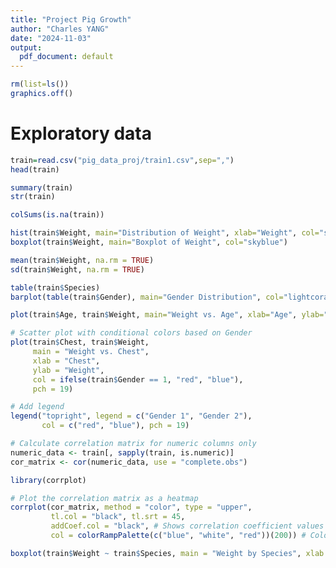 ---
title: "Project Pig Growth"
author: "Charles YANG"
date: "2024-11-03"
output: 
  pdf_document: default
---

```{r}
rm(list=ls())
graphics.off()
```

# Exploratory data

```{r}
train=read.csv("pig_data_proj/train1.csv",sep=",")
head(train)
```
```{r}
summary(train)
str(train)
```
```{r}
colSums(is.na(train)) 
```
```{r}
hist(train$Weight, main="Distribution of Weight", xlab="Weight", col="skyblue")
boxplot(train$Weight, main="Boxplot of Weight", col="skyblue")
```
```{r}
mean(train$Weight, na.rm = TRUE)
sd(train$Weight, na.rm = TRUE)
```
```{r}
table(train$Species)
barplot(table(train$Gender), main="Gender Distribution", col="lightcoral")
```

```{r}
plot(train$Age, train$Weight, main="Weight vs. Age", xlab="Age", ylab="Weight", col="blue", pch=19)
```
```{r}
# Scatter plot with conditional colors based on Gender
plot(train$Chest, train$Weight, 
     main = "Weight vs. Chest", 
     xlab = "Chest", 
     ylab = "Weight", 
     col = ifelse(train$Gender == 1, "red", "blue"), 
     pch = 19)

# Add legend
legend("topright", legend = c("Gender 1", "Gender 2"), 
       col = c("red", "blue"), pch = 19)
```

```{r}
# Calculate correlation matrix for numeric columns only
numeric_data <- train[, sapply(train, is.numeric)]
cor_matrix <- cor(numeric_data, use = "complete.obs")
```

```{r}
library(corrplot)

# Plot the correlation matrix as a heatmap
corrplot(cor_matrix, method = "color", type = "upper", 
         tl.col = "black", tl.srt = 45,
         addCoef.col = "black", # Shows correlation coefficient values
         col = colorRampPalette(c("blue", "white", "red"))(200)) # Color scale
```

```{r}
boxplot(train$Weight ~ train$Species, main = "Weight by Species", xlab = "Species", ylab = "Weight", col = "lightblue")
```


